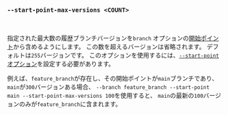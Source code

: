### `--start-point-max-versions <COUNT>`

<br />

指定された最大数の履歴ブランチバージョンを`branch` オプションの[開始ポイント][start point]から含めるようにします。
この数を超えるバージョンは省略されます。
デフォルトは`255`バージョンです。
このオプションを使用するには、[`--start-point` オプション][start point option]を設定する必要があります。

例えば、`feature_branch`が存在し、その開始ポイントが`main`ブランチであり、
`main`が`300`バージョンある場合、
`--branch feature_branch --start-point main --start-point-max-versions 100`を使用すると、
`main`の最新の`100`バージョンのみが`feature_branch`に含まれます。

[start point]: /ja/docs/explanation/benchmarking/#start-point

[start point option]: #--branch-start-point-branch
